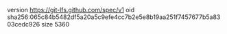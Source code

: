 version https://git-lfs.github.com/spec/v1
oid sha256:065c84b5482df5a20a5c9efe4cc7b2e5e8b19aa251f7457677b5a8303cedc926
size 5360
